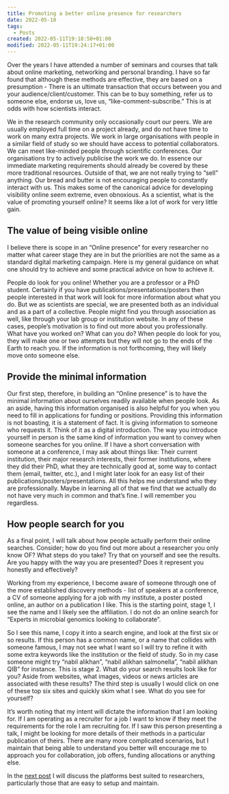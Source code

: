 ```yaml
---
title: Promoting a better online presence for researchers
date: 2022-05-10
tags:
  - Posts
created: 2022-05-11T19:18:50+01:00
modified: 2022-05-11T19:24:17+01:00
---
```

Over the years I have attended a number of seminars and courses that talk about online marketing, networking and personal branding. I have so far found that although these methods are effective, they are based on a presumption - There is an ultimate transaction that occurs between you and your audience/client/customer. This can be to buy something, refer us to someone else, endorse us, love us, “like-comment-subscribe.”  This is at odds with how scientists interact. 

We in the research community only occasionally court our peers. We are usually employed full time on a project already, and do not have time to work on many extra projects.  We work in large organisations with people in a similar field of study so we should have access to potential collaborators. We can meet like-minded people through scientific conferences. Our organisations try to actively publicise the work we do. In essence our immediate marketing requirements should already be covered by these more traditional resources. Outside of that, we are not really trying to “sell” anything. Our bread and butter is not encouraging people to constantly interact with us. This makes some of the canonical advice for developing visibility online seem extreme, even obnoxious. As a scientist, what is the value of promoting yourself online? It seems like a lot of work for very little gain. 

## The value of being visible online
I believe there is scope in an “Online presence” for every researcher no matter what career stage they are in but the priorities are not the same as a standard digital marketing campaign. Here is my general guidance on what one should try to achieve and some practical advice on how to achieve it. 

People do look for you online! Whether you are a professor or a PhD student. Certainly if you have publications/presentations/posters then people interested in that work will look for more information about what you do. But we as scientists are special, we are presented both as an individual and as a part of a collective. People might find you through association as well, like through your lab group or institution website. In any of these cases, people’s motivation is to find out more about you professionally. What have you worked on? What can you do? When people do look for you, they will make one or two attempts but they will not go to the ends of the Earth to reach you. If the information is not forthcoming, they will likely move onto someone else. 

## Provide the minimal information
Our first step, therefore, in building an “Online presence” is to have the minimal information about ourselves readily available when people look. As an aside, having this information organised is also helpful for you when you need to fill in applications for funding or positions. Providing this information is not boasting, it is a statement of fact. It is giving information to someone who requests it. Think of it as a digital introduction. The way you introduce yourself in person is the same kind of information you want to convey when someone searches for you online. If I have a short conversation with someone at a conference, I may ask about things like: Their current institution, their major research interests, their former institutions, where they did their PhD, what they are technically good at, some way to contact them (email, twitter, etc.), and I might later look for an easy list of their publications/posters/presentations. All this helps me understand who they are professionally. Maybe in learning all of that we find that we actually do not have very much in common and that’s fine. I will remember you regardless. 

## How people search for you 
As a final point, I will talk about how people actually perform their online searches. Consider; how do you find out more about a researcher you only know OF? What steps do you take? Try that on yourself and see the results. Are you happy with the way you are presented? Does it represent you honestly and effectively? 

Working from my experience, I become aware of someone through one of the more established discovery methods - list of speakers at a conference, a CV of someone applying for a job with my institute, a poster posted online, an author on a publication I like. This is the starting point, stage 1, I see the name and I likely see the affiliation. I do not do an online search for “Experts in microbial genomics looking to collaborate”.  

So I see this name, I copy it into a search engine, and look at the first six or so results. If this person has a common name, or a name that collides with someone famous, I may not see what I want so I will try to refine it with some extra keywords like the institution or the field of study. So in my case someone might try “nabil alikhan”, “nabil alikhan salmonella”, “nabil alikhan QIB” for instance. This is stage 2. What do your search results look like for you? Aside from websites, what images, videos or news articles are associated with these results? The third step is usually I would click on one of these top six sites and quickly skim what I see. What do you see for yourself? 

It’s worth noting that my intent will dictate the information that I am looking for. If I am operating as a recruiter for a job I want to know if they meet the requirements for the role I am recruiting for. If I saw this person presenting a talk, I might be looking for more details of their methods in a particular publication of theirs. There are many more complicated scenarios, but I maintain that being able to understand you better will encourage me to approach you for collaboration, job offers, funding allocations or anything else.

In the [next post](/posts/digital-platforms-for-reseacher) I will discuss the platforms best suited to researchers, particularly those that are easy to setup and maintain.
